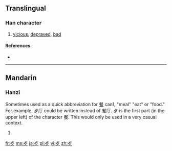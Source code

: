 {{also|歹}}
==Translingual==
{{stroke order|type=animate}}

===Han character===
{{Han char|rn=78|rad=歹|as=01|sn=5|four=|canj=卜弓戈 (YNI)}}

# [[vicious]], [[depraved]], [[bad]]

====References====
* {{Han ref|kx=0578.180|dkj=16362|dj=0970.020|hdz=21379.150|uh=6B7A|ud=27514}}

----

==Mandarin==

===Hanzi===
{{cmn-hanzi|pin=[[dǎi]] ([[dai3]]), [[wěn]] ([[wen3]])|wg=tai<sup>3</sup>, wen<sup>3</sup>}}

Sometimes used as a quick abbreviation for [[餐]] can1, "meal" "eat" or "food." For example, 歺厅 could be written instead of 餐厅. 歺 is the first part (in the upper left) of the character 餐. This would only be used in a very casual context.

# {{defn|Mandarin|sort=歹01}}

[[fr:歺]]
[[ms:歺]]
[[ja:歺]]
[[pl:歺]]
[[vi:歺]]
[[zh:歺]]